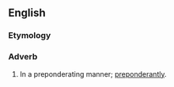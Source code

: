 ==English==

===Etymology===
{{suffix|en|preponderating|ly}}

===Adverb===
{{en-adv|?}}

# In a preponderating manner; [[preponderantly]].